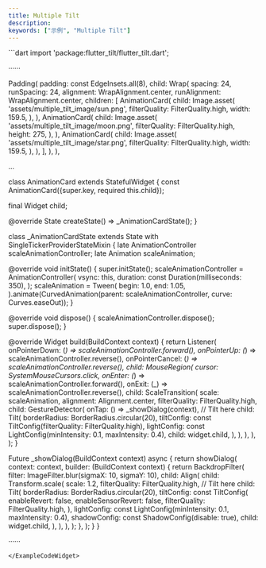 ```yaml
---
title: Multiple Tilt
description:
keywords: ["示例", "Multiple Tilt"]
---
```


<ExampleCodeWidget name="MultipleTilt" height={1550}>
```dart
import 'package:flutter_tilt/flutter_tilt.dart';

······

Padding(
  padding: const EdgeInsets.all(8),
  child: Wrap(
    spacing: 24,
    runSpacing: 24,
    alignment: WrapAlignment.center,
    runAlignment: WrapAlignment.center,
    children: [
      AnimationCard(
        child: Image.asset(
          'assets/multiple_tilt_image/sun.png',
          filterQuality: FilterQuality.high,
          width: 159.5,
        ),
      ),
      AnimationCard(
        child: Image.asset(
          'assets/multiple_tilt_image/moon.png',
          filterQuality: FilterQuality.high,
          height: 275,
        ),
      ),
      AnimationCard(
        child: Image.asset(
          'assets/multiple_tilt_image/star.png',
          filterQuality: FilterQuality.high,
          width: 159.5,
        ),
      ),
    ],
  ),
),

...

class AnimationCard extends StatefulWidget {
  const AnimationCard({super.key, required this.child});

  final Widget child;

  @override
  State<AnimationCard> createState() => _AnimationCardState();
}

class _AnimationCardState extends State<AnimationCard> with SingleTickerProviderStateMixin {
  late AnimationController scaleAnimationController;
  late Animation<double> scaleAnimation;

  @override
  void initState() {
    super.initState();
    scaleAnimationController = AnimationController(
      vsync: this,
      duration: const Duration(milliseconds: 350),
    );
    scaleAnimation = Tween(
      begin: 1.0,
      end: 1.05,
    ).animate(CurvedAnimation(parent: scaleAnimationController, curve: Curves.easeOut));
  }

  @override
  void dispose() {
    scaleAnimationController.dispose();
    super.dispose();
  }

  @override
  Widget build(BuildContext context) {
    return Listener(
      onPointerDown: (_) => scaleAnimationController.forward(),
      onPointerUp: (_) => scaleAnimationController.reverse(),
      onPointerCancel: (_) => scaleAnimationController.reverse(),
      child: MouseRegion(
        cursor: SystemMouseCursors.click,
        onEnter: (_) => scaleAnimationController.forward(),
        onExit: (_) => scaleAnimationController.reverse(),
        child: ScaleTransition(
          scale: scaleAnimation,
          alignment: Alignment.center,
          filterQuality: FilterQuality.high,
          child: GestureDetector(
            onTap: () => _showDialog(context),
            // Tilt here
            child: Tilt(
              borderRadius: BorderRadius.circular(20),
              tiltConfig: const TiltConfig(filterQuality: FilterQuality.high),
              lightConfig: const LightConfig(minIntensity: 0.1, maxIntensity: 0.4),
              child: widget.child,
            ),
          ),
        ),
      ),
    );
  }

  Future<void> _showDialog(BuildContext context) async {
    return showDialog<void>(
      context: context,
      builder: (BuildContext context) {
        return BackdropFilter(
          filter: ImageFilter.blur(sigmaX: 10, sigmaY: 10),
          child: Align(
            child: Transform.scale(
              scale: 1.2,
              filterQuality: FilterQuality.high,
              // Tilt here
              child: Tilt(
                borderRadius: BorderRadius.circular(20),
                tiltConfig: const TiltConfig(
                  enableRevert: false,
                  enableSensorRevert: false,
                  filterQuality: FilterQuality.high,
                ),
                lightConfig: const LightConfig(minIntensity: 0.1, maxIntensity: 0.4),
                shadowConfig: const ShadowConfig(disable: true),
                child: widget.child,
              ),
            ),
          ),
        );
      },
    );
  }
}

······
```
</ExampleCodeWidget>
